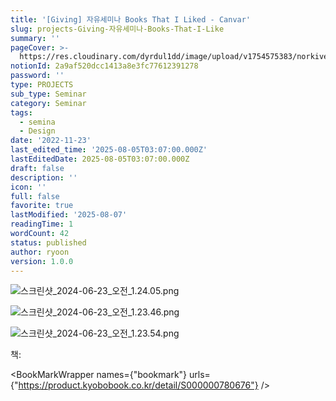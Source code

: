 ```yaml
---
title: '[Giving] 자유세미나 Books That I Liked - Canvar'
slug: projects-Giving-자유세미나-Books-That-I-Like
summary: ''
pageCover: >-
  https://res.cloudinary.com/dyrdul1dd/image/upload/v1754575383/norkive-notion-images/1754575383351-E1_84_89_E1_85_B3_E1_84_8F_E1_85_B3_E1_84_85_E1_85_B5_E1_86_AB_E1_84_89_E1_85_A3_E1_86_BA_2024-06-23_E1_84_8B_E1_85_A9_E1_84_8C_E1_85_A5_E1_86_AB_1.20.32.png
notionId: 2a9af520dcc1413a8e3fc77612391278
password: ''
type: PROJECTS
sub_type: Seminar
category: Seminar
tags:
  - semina
  - Design
date: '2022-11-23'
last_edited_time: '2025-08-05T03:07:00.000Z'
lastEditedDate: 2025-08-05T03:07:00.000Z
draft: false
description: ''
icon: ''
full: false
favorite: true
lastModified: '2025-08-07'
readingTime: 1
wordCount: 42
status: published
author: ryoon
version: 1.0.0
---
```


![스크린샷_2024-06-23_오전_1.24.05.png](https://res.cloudinary.com/dyrdul1dd/image/upload/v1754575378/norkive-notion-images/1754575378491-E1_84_89_E1_85_B3_E1_84_8F_E1_85_B3_E1_84_85_E1_85_B5_E1_86_AB_E1_84_89_E1_85_A3_E1_86_BA_2024-06-23_E1_84_8B_E1_85_A9_E1_84_8C_E1_85_A5_E1_86_AB_1.24.05.png)


![스크린샷_2024-06-23_오전_1.23.46.png](https://res.cloudinary.com/dyrdul1dd/image/upload/v1754575380/norkive-notion-images/1754575380042-E1_84_89_E1_85_B3_E1_84_8F_E1_85_B3_E1_84_85_E1_85_B5_E1_86_AB_E1_84_89_E1_85_A3_E1_86_BA_2024-06-23_E1_84_8B_E1_85_A9_E1_84_8C_E1_85_A5_E1_86_AB_1.23.46.png)


![스크린샷_2024-06-23_오전_1.23.54.png](https://res.cloudinary.com/dyrdul1dd/image/upload/v1754575382/norkive-notion-images/1754575382085-E1_84_89_E1_85_B3_E1_84_8F_E1_85_B3_E1_84_85_E1_85_B5_E1_86_AB_E1_84_89_E1_85_A3_E1_86_BA_2024-06-23_E1_84_8B_E1_85_A9_E1_84_8C_E1_85_A5_E1_86_AB_1.23.54.png)


책: 


<BookMarkWrapper names={"bookmark"} urls={"https://product.kyobobook.co.kr/detail/S000000780676"} />

